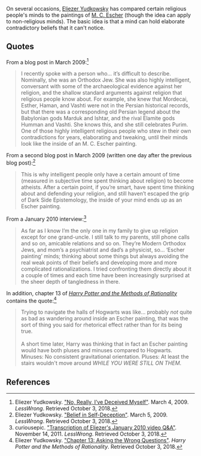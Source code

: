 On several occasions, [[Eliezer Yudkowsky]] has compared certain religious people's minds to the paintings of [[wikipedia:M. C. Escher|M. C. Escher]] (though the idea can apply to non-religious minds). The basic idea is that a mind can hold elaborate contradictory beliefs that it can't notice.

==Quotes==

From a blog post in March 2009:<ref>Eliezer Yudkowsky. [https://www.lesswrong.com/posts/rZX4WuufAPbN6wQTv/no-really-i-ve-deceived-myself "No, Really, I’ve Deceived Myself"]. March 4, 2009. ''LessWrong''. Retrieved October 3, 2018.</ref>

<blockquote>I recently spoke with a person who… it’s difficult to describe. Nominally, she was an Orthodox Jew. She was also highly intelligent, conversant with some of the archaeological evidence against her religion, and the shallow standard arguments against religion that religious people know about. For example, she knew that Mordecai, Esther, Haman, and Vashti were not in the Persian historical records, but that there was a corresponding old Persian legend about the Babylonian gods Marduk and Ishtar, and the rival Elamite gods Humman and Vashti. She knows this, and she still celebrates Purim. One of those highly intelligent religious people who stew in their own contradictions for years, elaborating and tweaking, until their minds look like the inside of an M. C. Escher painting.</blockquote>

From a second blog post in March 2009 (written one day after the previous blog post):<ref>Eliezer Yudkowsky. [https://www.lesswrong.com/posts/wP2ymm44kZZwaFPYh/belief-in-self-deception "Belief in Self-Deception"]. March 5, 2009. ''LessWrong''. Retrieved October 3, 2018.</ref>

<blockquote>This is why intelligent people only have a certain amount of time (measured in subjective time spent thinking about religion) to become atheists. After a certain point, if you’re smart, have spent time thinking about and defending your religion, and still haven’t escaped the grip of Dark Side Epistemology, the inside of your mind ends up as an Escher painting.</blockquote>

From a January 2010 interview:<ref>curiousepic. [https://www.lesswrong.com/posts/YduZEfz8usGbJXN4x/transcription-of-eliezer-s-january-2010-video-q-and-a "Transcription of Eliezer's January 2010 video Q&A"]. November 14, 2011. ''LessWrong''. Retrieved October 3, 2018.</ref>

<blockquote>As far as I know I’m the only one in my family to give up religion except for one grand-uncle. I still talk to my parents, still phone calls and so on, amicable relations and so on. They’re Modern Orthodox Jews, and mom’s a psychiatrist and dad’s a physicist, so... ‘Escher painting’ minds; thinking about some things but always avoiding the real weak points of their beliefs and developing more and more complicated rationalizations. I tried confronting them directly about it a couple of times and each time have been increasingly surprised at the sheer depth of tangledness in there.</blockquote>

In addition, chapter 13 of ''[[Harry Potter and the Methods of Rationality]]'' contains the quote:<ref>Eliezer Yudkowsky. [http://www.hpmor.com/chapter/13 "Chapter 13: Asking the Wrong Questions"]. ''Harry Potter and the Methods of Rationality''. Retrieved October 3, 2018.</ref>

<blockquote>Trying to navigate the halls of Hogwarts was like... probably ''not'' quite as bad as wandering around inside an Escher painting, that was the sort of thing you said for rhetorical effect rather than for its being true.<br/><br/>A short time later, Harry was thinking that in fact an Escher painting would have both pluses and minuses compared to Hogwarts. Minuses: No consistent gravitational orientation. Pluses: At least the stairs wouldn't move around ''WHILE YOU WERE STILL ON THEM''.</blockquote>

==References==

<references/>
